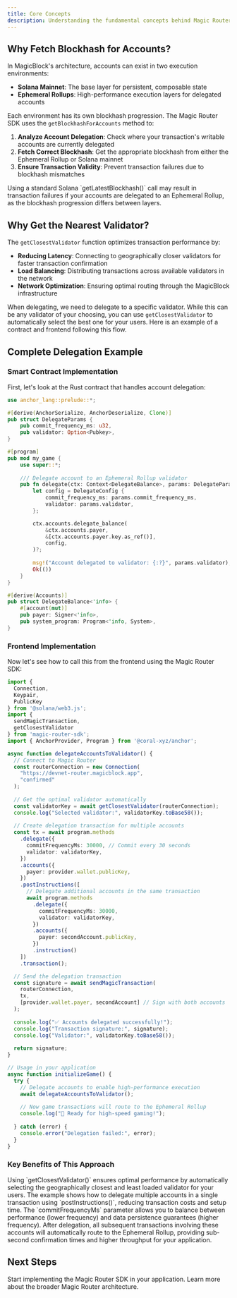 ```yaml
---
title: Core Concepts
description: Understanding the fundamental concepts behind Magic Router SDK
---
```


## Why Fetch Blockhash for Accounts?

In MagicBlock's architecture, accounts can exist in two execution environments:

- **Solana Mainnet**: The base layer for persistent, composable state
- **Ephemeral Rollups**: High-performance execution layers for delegated accounts

Each environment has its own blockhash progression. The Magic Router SDK uses the `getBlockhashForAccounts` method to:

1. **Analyze Account Delegation**: Check where your transaction's writable accounts are currently delegated
2. **Fetch Correct Blockhash**: Get the appropriate blockhash from either the Ephemeral Rollup or Solana mainnet
3. **Ensure Transaction Validity**: Prevent transaction failures due to blockhash mismatches

<Warning>
Using a standard Solana `getLatestBlockhash()` call may result in transaction failures if your accounts are delegated to an Ephemeral Rollup, as the blockhash progression differs between layers.
</Warning>

## Why Get the Nearest Validator?

The `getClosestValidator` function optimizes transaction performance by:

- **Reducing Latency**: Connecting to geographically closer validators for faster transaction confirmation
- **Load Balancing**: Distributing transactions across available validators in the network
- **Network Optimization**: Ensuring optimal routing through the MagicBlock infrastructure

When delegating, we need to delegate to a specific validator. While this can be any validator of your choosing, you can use `getClosestValidator` to automatically select the best one for your users. Here is an example of a contract and frontend following this flow.

## Complete Delegation Example

### Smart Contract Implementation

First, let's look at the Rust contract that handles account delegation:

```rust
use anchor_lang::prelude::*;

#[derive(AnchorSerialize, AnchorDeserialize, Clone)]
pub struct DelegateParams {
    pub commit_frequency_ms: u32,
    pub validator: Option<Pubkey>,
}

#[program]
pub mod my_game {
    use super::*;
    
    /// Delegate account to an Ephemeral Rollup validator
    pub fn delegate(ctx: Context<DelegateBalance>, params: DelegateParams) -> Result<()> {
        let config = DelegateConfig {
            commit_frequency_ms: params.commit_frequency_ms,
            validator: params.validator,
        };

        ctx.accounts.delegate_balance(
            &ctx.accounts.payer,
            &[ctx.accounts.payer.key.as_ref()],
            config,
        )?;
        
        msg!("Account delegated to validator: {:?}", params.validator);
        Ok(())
    }
}

#[derive(Accounts)]
pub struct DelegateBalance<'info> {
    #[account(mut)]
    pub payer: Signer<'info>,
    pub system_program: Program<'info, System>,
}
```

### Frontend Implementation

Now let's see how to call this from the frontend using the Magic Router SDK:

```typescript
import { 
  Connection, 
  Keypair, 
  PublicKey 
} from '@solana/web3.js';
import { 
  sendMagicTransaction,
  getClosestValidator 
} from 'magic-router-sdk';
import { AnchorProvider, Program } from '@coral-xyz/anchor';

async function delegateAccountsToValidator() {
  // Connect to Magic Router
  const routerConnection = new Connection(
    "https://devnet-router.magicblock.app", 
    "confirmed"
  );
  
  // Get the optimal validator automatically
  const validatorKey = await getClosestValidator(routerConnection);
  console.log("Selected validator:", validatorKey.toBase58());
  
  // Create delegation transaction for multiple accounts
  const tx = await program.methods
    .delegate({
      commitFrequencyMs: 30000, // Commit every 30 seconds
      validator: validatorKey,
    })
    .accounts({
      payer: provider.wallet.publicKey,
    })
    .postInstructions([
      // Delegate additional accounts in the same transaction
      await program.methods
        .delegate({
          commitFrequencyMs: 30000,
          validator: validatorKey,
        })
        .accounts({
          payer: secondAccount.publicKey,
        })
        .instruction()
    ])
    .transaction();

  // Send the delegation transaction
  const signature = await sendMagicTransaction(
    routerConnection,
    tx,
    [provider.wallet.payer, secondAccount] // Sign with both accounts
  );
  
  console.log("✅ Accounts delegated successfully!");
  console.log("Transaction signature:", signature);
  console.log("Validator:", validatorKey.toBase58());
  
  return signature;
}

// Usage in your application
async function initializeGame() {
  try {
    // Delegate accounts to enable high-performance execution
    await delegateAccountsToValidator();
    
    // Now game transactions will route to the Ephemeral Rollup
    console.log("🚀 Ready for high-speed gaming!");
    
  } catch (error) {
    console.error("Delegation failed:", error);
  }
}
```

### Key Benefits of This Approach

<AccordionGroup>
  <Accordion title="Automatic Validator Selection">
    Using `getClosestValidator()` ensures optimal performance by automatically selecting the geographically closest and least loaded validator for your users.
  </Accordion>
  
  <Accordion title="Batch Delegation">
    The example shows how to delegate multiple accounts in a single transaction using `postInstructions()`, reducing transaction costs and setup time.
  </Accordion>
  
  <Accordion title="Flexible Commit Frequency">
    The `commitFrequencyMs` parameter allows you to balance between performance (lower frequency) and data persistence guarantees (higher frequency).
  </Accordion>
</AccordionGroup>

<Info>
After delegation, all subsequent transactions involving these accounts will automatically route to the Ephemeral Rollup, providing sub-second confirmation times and higher throughput for your application.
</Info>

## Next Steps

<CardGroup cols={2}>
  <Card
    title="Getting Started"
    icon="play"
    href="/pages/tools/magic-router-sdk/getting-started"
    iconType="duotone"
  >
    Start implementing the Magic Router SDK in your application.
  </Card>
  <Card
    title="Magic Router Overview"
    icon="route"
    href="/pages/get-started/how-integrate-your-program/magic-router"
    iconType="duotone"
  >
    Learn more about the broader Magic Router architecture.
  </Card>
</CardGroup> 